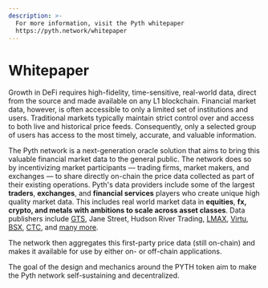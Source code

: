 ```yaml
---
description: >-
  For more information, visit the Pyth whitepaper
  https://pyth.network/whitepaper
---
```


# Whitepaper

Growth in DeFi requires high-fidelity, time-sensitive, real-world data, direct from the source and made available on any L1 blockchain. Financial market data, however, is often accessible to only a limited set of institutions and users. Traditional markets typically maintain strict control over and access to both live and historical price feeds. Consequently, only a selected group of users has access to the most timely, accurate, and valuable information.

The Pyth network is a next-generation oracle solution that aims to bring this valuable financial market data to the general public. The network does so by incentivizing market participants — trading firms, market makers, and exchanges — to share directly on-chain the price data collected as part of their existing operations. Pyth's data providers include some of the largest **traders**, **exchanges**, and **financial services** players who create unique high quality market data. This includes real world market data in **equities**, **fx, crypto, and metals with ambitions to scale across asset classes**. Data publishers include [GTS](https://pythnetwork.medium.com/new-pyth-data-provider-gts-555c4d0e362b), Jane Street, Hudson River Trading, [LMAX](https://pythnetwork.medium.com/new-pyth-data-provider-lmax-dd05264d1a16), [Virtu](https://pythnetwork.medium.com/new-pyth-data-provider-virtu-financial-ed09143f44d5), [BSX](https://pythnetwork.medium.com/new-pyth-data-provider-the-bermuda-stock-exchange-ccf3c04bd430), [CTC](https://pythnetwork.medium.com/new-pyth-data-provider-chicago-trading-company-64a457340443), and [many more](https://pyth.network/publishers/).

The network then aggregates this first-party price data (still on-chain) and makes it available for use by either on- or off-chain applications.

The goal of the design and mechanics around the PYTH token aim to make the Pyth network self-sustaining and decentralized.
